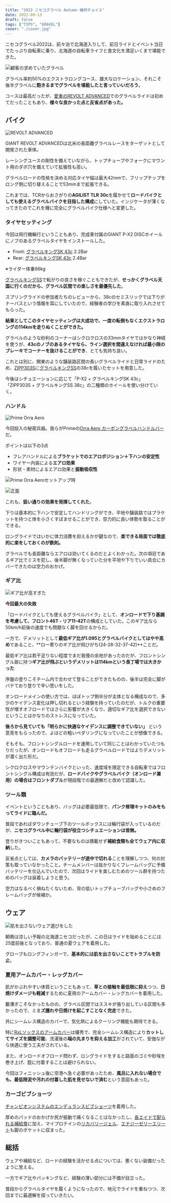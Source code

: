 ```yaml
---
title: "2022 ニセコグラベル Autumn 機材チョイス"
date: 2022-09-13
draft: false
tags: ["TIPS", "GRAVEL"]
cover: "./cover.jpg"
---
```


ニセコグラベル2022は、前々泊で北海道入りして、前日ライドとイベント当日でたっぷり自転車に乗り、北海道の自転車ライフと食文化を満足いくまで堪能できた。

<LinkBox url="https://blog.gensobunya.net/post/2022/09/nisekogravel22_1/" />

<LinkBox url="https://blog.gensobunya.net/post/2022/09/nisekogravel22_2/" />

![顧客の求めていたグラベル](./gravel.jpg)

グラベル率約50%のエクストラロングコース、雄大なロケーション、それこそ後半グラベルに**飽きるまでグラベルを堪能したと言っていいだろう**。

コースは最高だったが、[愛車のREVOLT ADVANCED](https://blog.gensobunya.net/post/2022/04/revolot_adv22_review/)でのグラベルライドは初めてだったこともあり、**様々な良かった点と反省点があった。**

## バイク

![REVOLT ADVANCED](./revolt.jpg)

<LinkBox url="https://blog.gensobunya.net/post/2022/04/revolot_adv22_review/" />

GIANT REVOLT ADVANCEDは北米の長距離グラベルレースをターゲットとして開発された車体。

レーシングユースの剛性を備えていながら、トップチューブやフォークにマウント用のダボ穴を備えていて拡張性も高い。

グラベルロードの性格を決める対応タイヤ幅は最大42mmで、フリップチップをロング側に切り替えることで53mmまで拡張できる。

これまでは、TCRからおさがりの**AGILIST TLR 30c**を履かせて**ロードバイクとしても使えるグラベルバイクを目指した構成**にしていた。インジケータが薄くなってきたのでこれを機に完全にグラベルバイク仕様へと変更した。

### タイヤセッティング

今回は飛行機輪行ということもあり、完成車付属のGIANT P-X2 DISCホイールにノブのあるグラベルタイヤをインストールした。

- Front: [グラベルキングSK 43c](https://amzn.to/3U2z4ji) 2.2Bar
- Rear: [グラベルキングSK 43c](https://amzn.to/3U2z4ji) 2.4Bar

※ライダー体重66kg

<Amzn asin="B07D6WP95G">

[グラベルキングSS](https://amzn.to/3d4VBvu)で転がりの良さを稼ぐこともできたが、**せっかくグラベル天国に行くのだから、グラベル区間での楽しさを最優先した**。

スプリングライドの参加者たちのレビューから、38cのセミスリックでは下りがナーバスという情報を耳にしていたので、経験者の学びを素直に取り入れさせてもらった。

**結果としてこのタイヤセッティングは大成功で、一度の転倒もなくエクストラロングの114kmを走りぬくことができた。**

グラベルのような砂利のコーナーはシクロクロスの33mmタイヤではかなり神経を使うが、**43cのノブのあるタイヤなら、ライン選択を間違えなければ最小限のブレーキでコーナーを抜けることができ**、とても気持ち良い。

これとは別に、関東のような舗装路区間の長いグラベルライドと日常ライドのため、[ZIPP303S](https://store.shopping.yahoo.co.jp/qbei/pc-810594.html)に[グラベルキングSS](https://amzn.to/3d4VBvu)の38cを履いたセットを用意した。

今後はシチュエーションに応じて「P-X2 + グラベルキングSK 43c」「ZIPP303S + グラベルキングSS 38c」の二種類のホイールを使い分けていく。

### ハンドル

![Prime Orra Aero](./orra_aero.jpg)

今回投入の秘密兵器。我らがPrimeの[Orra Aero カーボングラベルハンドルバー](https://www.wiggle.jp/prime-orra-aero-%E3%82%AB%E3%83%BC%E3%83%9C%E3%83%B3%E3%82%B0%E3%83%A9%E3%83%99%E3%83%AB%E3%83%8F%E3%83%B3%E3%83%89%E3%83%AB%E3%83%90%E3%83%BC)だ。

<LinkBox url="https://www.wiggle.jp/prime-orra-aero-%E3%82%AB%E3%83%BC%E3%83%9C%E3%83%B3%E3%82%B0%E3%83%A9%E3%83%99%E3%83%AB%E3%83%8F%E3%83%B3%E3%83%89%E3%83%AB%E3%83%90%E3%83%BC" />

ポイントは以下の3点

- フレアハンドルによる**ブラケットでのエアロポジション＋下ハンの安定性**
- ワイヤー内装による**エアロ効果**
- 形状・素材によるエアロ効果と**振動吸収性**

![Prime Orra Aeroセットアップ時](./cameras.jpg)

![正面](./set.jpg)

これも、**狙い通りの効果を発揮してくれた**。

下りは基本的に下ハンで安定してハンドリングができ、平地や舗装路ではブラケットを持つと体を小さくすぼませることができ、空力的に良い体勢を取ることができる。

ロングライドではいかに体力消費を抑えるかが鍵なので、**楽できる局面では徹底的に楽をしておくのが鉄則。**

グラベルでも長距離ならエアロは効いてくるのだとよくわかった。次の項目であるギア比でミスを犯し、後半脚が無くなっていた分を平坦や下りでいい具合にカバーできたのは空力のおかげ。

### ギア比

![ギア比が高すぎた](./gear_ratio.jpg)

**今回最大の失敗**

「ロードバイクとしても使えるグラベルバイク」として、**オンロードで下り基調を考慮して、フロント46T - リア11-42T**の構成としていた。このギア比なら50km/h前後の速度でも問題なく脚を回せるからだ。

一方で、デメリットとして**最低ギア比が1.095とグラベルバイクとしてはやや高め**であること、**ロー寄りのギア比が飛びがち(24-28-32-37-42)**ことだ。

最低ギア比は若干足りない程度でまだ我慢の余地があったのだが、フロントシングル故に持つ**ギア比が飛ぶというデメリットは114kmという長丁場では大きかった**

序盤の登りこそチーム内で合わせて登ることができたものの、後半は完全に脚がバテており登りで辛い思いをした。

オンロードメインの使い方では、ほぼトップ側半分が主体となる構成なので、多少のケイデンス変化は押し切れるという経験を持っていたのだが、トルクの重要性が増すオフロードではさらに影響が大きくなり、適切なギア比を選択できないということはかなりのストレスになっていた。

**後ろから見ていても「明らかに快適なケイデンスに調整できていない」** という意見をもらったので、よほどの粗いペダリングになっていたことが想像できる。

<LinkBox url="https://blog.gensobunya.net/post/2021/10/single_road_longterm/" />

そもそも、フロントシングルロードを運用していて同じことはわかっていたつもりだったが、オンロードもオフロードも走るグラベルロードではよりデメリットが濃く出た形だ。

シクロクロスやマウンテンバイクといった、速度域を限定できる自転車ではフロントシングル構成は有効だが、**ロードバイクやグラベルバイク（オンロード兼用）の場合はフロントダブル**が現段階での最適解だと改めて認識した。

### ツール類

イベントということもあり、バッグは必要最低限で、**パンク修理キットのみをもってライドに臨んだ。**

普段であればダウンチューブ下のツールボックスには輪行袋が入っているのだが、**ニセコグラベル中に輪行袋が役立つシチュエーションは皆無。**

登りがきついこともあって、不要なものは積載せず**補給食類も全てウェア内に収納**した。

反省点としては、**カメラのバッテリーが途中で切れる**ことを理解しつつ、何の対策も取っていなかったこと。チームメンバーは抜かりなくフレームバッグに予備バッテリーを仕込んでいたので、次回はライドを楽しむためのツール群を持つためのバッグは装着しようと思う。

空力はなるべく損ねたくないため、背の低いトップチューブバッグや小さめのフレームバッグが候補か。

## ウェア

![肌を出さないウェア選びをした](./wear.jpg)

朝晩は涼しい予報の北海道ニセコだったが、この日はライドを始めることには25度前後となっており、普通の夏ウェアを着用した。

グローブもロングフィンガーで、**基本的には肌を出さないことでトラブルを防止**。

### 夏用アームカバー・レッグカバー

肌がかぶれやすい体質ということもあって、**草との接触を最低限に抑え**つつ、**日焼けダメージも軽減**するために夏用のアームカバー・レッグカバーを着用した。

藪漕ぎこそなかったものの、グラベル区間ではススキが張り出している区間も多かったので、ミ**ミズ腫れや日焼けを起こすことなく完走**できた。

<LinkBox url="https://www.amazon.co.jp/gp/product/B01MXTBQ8U/" isAmazonLink />

<LinkBox url="https://www.giant.co.jp/giant23/acc_datail.php?p_id=A0002338" />

共にシームレス構造のカバーで、気化熱によるクーリング機能も期待できる。

特に[RxLソックスのアームカバー](https://amzn.to/3xo7Tpm)は優秀で、完全シームレス構造により**カットしてサイズを調整可能**、洗濯後の**端の丸まりを抑える加工**がされていて、安価ながら快適に使う工夫がされている。

また、オンロードオフロード問わず、ロングライドをすると路面のゴミや砂埃を巻き上げ、脛に付着することは避けられない。

今回はフィニッシュ後に空港へ急ぐ必要があったため、**風呂に入れない場合でも、最低限泥や汚れの付着した肌を見せないで済む**という意図もあった。

### カーゴビブショーツ

[チャンピオンシステムのエンデュランスビブショーツ](https://champsys.shop/collections/mens-shorts-bibshorts/products/performance-endurance-bibshorts-unison-mens)を着用した。

<LinkBox url="https://blog.gensobunya.net/post/2022/08/champ_sys_cargo/" />

厚めのパッドのおかげか尻が振動で痛くなることはなかったし、[各エイドで配られる補給食](https://amzn.to/3de1xlP)に加え、マイプロテインの[リカバリージェル](https://px.a8.net/svt/ejp?a8mat=3N3PXV+GF7GHE+45DI+BW0YB&a8ejpredirect=https%3A%2F%2Fwww.myprotein.jp%2Fsports-nutrition%2Frecovery-gel-elite%2F11214831.html)、[エナジーゼリーエリート](https://px.a8.net/svt/ejp?a8mat=3N3PXV+GF7GHE+45DI+BW0YB&a8ejpredirect=https%3A%2F%2Fwww.myprotein.jp%2Fsports-nutrition%2Fenergy-gel-elite-12-pack%2F11271257.html)も脚のポケットに収まった。

## 総括

ウェアや補給など、ロードの経験を活かせる点については、悪くない装備だったように思える。

一方でギア比やパッキングなど、経験の薄い部分には不備が目立った。

普段からグラベルタイヤを履くようになったので、地元でライドを重ねつつ、次回までに最適解を探っていきたい。
